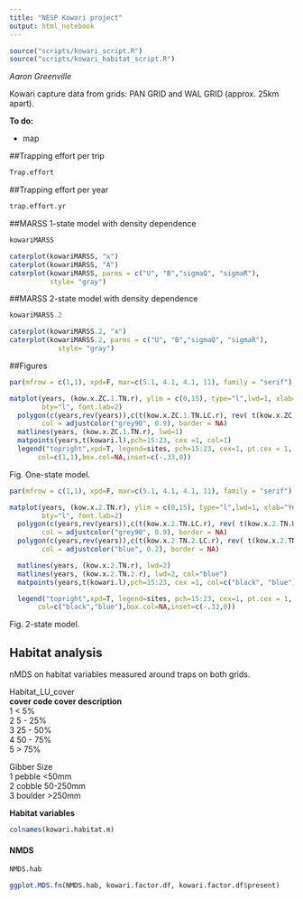 ```yaml
---
title: "NESP Kowari project"
output: html_notebook
---
```

```r
source("scripts/kowari_script.R")
source("scripts/kowari_habitat_script.R")
```

*Aaron Greenville*  


Kowari capture data from grids: PAN GRID and WAL GRID (approx. 25km apart).  

**To do:**  

* map  

  
##Trapping effort per trip
```r
Trap.effort
```

##Trapping effort per year
```r
trap.effort.yr
```

##MARSS 1-state model with density dependence
```r
kowariMARSS
```

```r
caterplot(kowariMARSS, "x")
caterplot(kowariMARSS, "A")
caterplot(kowariMARSS, parms = c("U", "B","sigmaQ", "sigmaR"),
          style= "gray")

```


##MARSS 2-state model with density dependence
```r
kowariMARSS.2
```

```r
caterplot(kowariMARSS.2, "x")
caterplot(kowariMARSS.2, parms = c("U", "B","sigmaQ", "sigmaR"),
            style= "gray")  
```


##Figures
```r
par(mfrow = c(1,1), xpd=F, mar=c(5.1, 4.1, 4.1, 11), family = "serif")

matplot(years, (kow.x.ZC.1.TN.r), ylim = c(0,15), type="l",lwd=1, xlab="Year", ylab="Captures (100 trap nights)",
        bty="l", font.lab=2)
  polygon(c(years,rev(years)),c(t(kow.x.ZC.1.TN.LC.r), rev( t(kow.x.ZC.1.TN.UC.r))) ,
        col = adjustcolor("grey90", 0.9), border = NA)
  matlines(years, (kow.x.ZC.1.TN.r), lwd=1)
  matpoints(years,t(kowari.l),pch=15:23, cex =1, col=1)
  legend("topright",xpd=T, legend=sites, pch=15:23, cex=1, pt.cex = 1,
       col=c(1,1),box.col=NA,inset=c(-.33,0))
```
Fig. One-state model.

```r
par(mfrow = c(1,1), xpd=F, mar=c(5.1, 4.1, 4.1, 11), family = "serif")

matplot(years, (kow.x.2.TN.r), ylim = c(0,15), type="l",lwd=1, xlab="Year", ylab="Captures (100 trap nights)",
        bty="l", font.lab=2)
  polygon(c(years,rev(years)),c(t(kow.x.2.TN.LC.r), rev( t(kow.x.2.TN.UC.r))) ,
        col = adjustcolor("grey90", 0.9), border = NA)
  polygon(c(years,rev(years)),c(t(kow.x.2.TN.2.LC.r), rev( t(kow.x.2.TN.2.UC.r))) ,
        col = adjustcolor("blue", 0.2), border = NA)

  matlines(years, (kow.x.2.TN.r), lwd=2)
  matlines(years, (kow.x.2.TN.2.r), lwd=2, col="blue")
  matpoints(years,t(kowari.l),pch=15:23, cex =1, col=c("black", "blue"))

  legend("topright",xpd=T, legend=sites, pch=15:23, cex=1, pt.cex = 1,
       col=c("black","blue"),box.col=NA,inset=c(-.33,0))
```

Fig. 2-state model.

## Habitat analysis  

nMDS on habitat variables measured around traps on both grids.  

Habitat_LU_cover  
**cover code cover description**  
 1	< 5%  
 2	5 - 25%  
 3	25 - 50%  
 4	50 - 75%  
 5	> 75%  
 
 Gibber Size  	
 1	pebble <50mm  
 2	cobble 50-250mm  
 3	boulder >250mm  

**Habitat variables**
```r
colnames(kowari.habitat.m)
```

#### NMDS
```r
NMDS.hab
```

```r
ggplot.MDS.fn(NMDS.hab, kowari.factor.df, kowari.factor.df$present)
```




